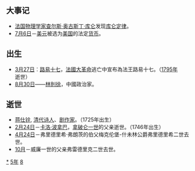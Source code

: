 {{yearTOC|1785|清'''[[乾隆|乾隆]]五十年'''；越南后黎朝'''[[景興|景興]]四十六年'''，西山朝'''[[泰德_(年号)|泰德]]八年'''；日本'''[[天明_(日本)|天明]]五年'''}}
== 大事记 ==
*[[法国|法国]][[物理学|物理学家]][[查尔斯·奥古斯丁·库仑|查尔斯·奥古斯丁·库仑]]发现[[库仑定律|库仑定律]]。
*[[7月6日|7月6日]]－[[美元|美元]]被选为[[美國|美国]]的法定[[貨幣|货币]]。

== 出生 ==
*[[3月27日|3月27日]]︰[[路易十七|路易十七]]，[[法国大革命|法國大革命]]逃亡中宣布為法王路易十七。（[[1795年|1795年]]逝世）
*[[8月30日|8月30日]]——[[林则徐|林則徐]]，中國政治家。

== 逝世 ==
{{Wikisource year mention}}
*[[蒋仕铨|蒋仕铨]], [[清朝|清代]][[诗人|诗人]]、[[剧作家|剧作家]]。（1725年出生）
*[[2月24日|2月24日]]－[[卡洛·波拿巴|卡洛·波拿巴]]，[[拿破仑一世|拿破仑一世]]的父亲逝世。（1746年出生）
*[[4月24日|4月24日]]－弗里德里希·弗朗茨的伯父梅克伦堡-什未林公爵弗里德里希二世去世。
*[[10月|10月]]－威廉一世的父亲弗雷德里克二世去世。

[[Category:1785年|*]]
[[Category:1780年代|5年]]
[[Category:18世纪各年|8]]